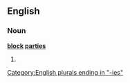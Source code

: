 ==English==
===Noun===
'''[[block]] [[parties]]'''
# {{plural of|[[block party]]}}

[[Category:English plurals ending in "-ies"]]